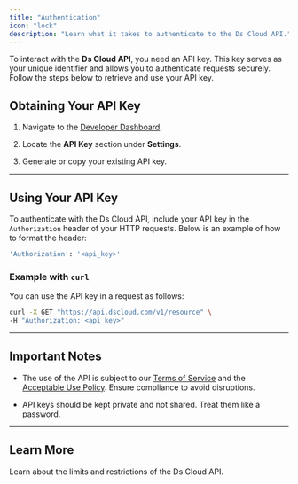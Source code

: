 ```yaml
---
title: "Authentication"
icon: "lock"
description: "Learn what it takes to authenticate to the Ds Cloud API."
---
```


To interact with the **Ds Cloud API**, you need an API key. This key serves as your unique identifier and allows you to authenticate requests securely. Follow the steps below to retrieve and use your API key.

## Obtaining Your API Key

1. Navigate to the [Developer Dashboard](https://dscloud.com/dashboard/settings).

2. Locate the **API Key** section under **Settings**.

3. Generate or copy your existing API key.

***

## Using Your API Key

To authenticate with the Ds Cloud API, include your API key in the `Authorization` header of your HTTP requests. Below is an example of how to format the header:

```bash
'Authorization': '<api_key>'
```

### Example with `curl`

You can use the API key in a request as follows:

```bash
curl -X GET "https://api.dscloud.com/v1/resource" \
-H "Authorization: <api_key>"
```

***

## Important Notes

* The use of the API is subject to our [Terms of Service](https://dscloud.com/legal) and the [Acceptable Use Policy](https://dscloud.com/legal/policy). Ensure compliance to avoid disruptions.

* API keys should be kept private and not shared. Treat them like a password.

***

## Learn More

<Card title="Limits and Restrictions" href="./limitations-and-restrictions">
  Learn about the limits and restrictions of the Ds Cloud API.
</Card>